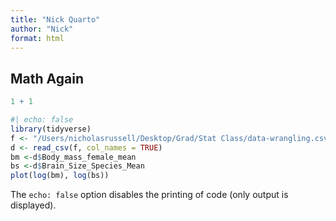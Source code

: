 ```yaml
---
title: "Nick Quarto"
author: "Nick"
format: html
---
```


## Math Again

```r
1 + 1
```


```r
#| echo: false
library(tidyverse)
f <- "/Users/nicholasrussell/Desktop/Grad/Stat Class/data-wrangling.csv"
d <- read_csv(f, col_names = TRUE)
bm <-d$Body_mass_female_mean
bs <-d$Brain_Size_Species_Mean
plot(log(bm), log(bs))

```

The `echo: false` option disables the printing of code (only output is displayed).
